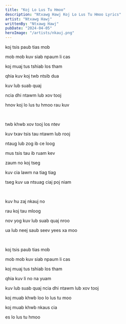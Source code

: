 ```yaml
---
title: "Koj Lo Lus Tu Hmoo"
description: "Ntxawg Hawj Koj Lo Lus Tu Hmoo Lyrics"
artist: "Ntxawg Hawj"
writtenBy: "Ntxawg Hawj"
pubDate: "2024-04-05"
heroImage: "/artists/nkauj.png"
---
```


koj tsis paub tias mob

mob mob kuv siab npaum li cas

koj muaj tus tshiab los tham

qhia kuv koj twb ntsib dua

kuv lub suab quaj

ncia dhi ntawm lub xov tooj

hnov koj lo lus tu hmoo rau kuv

<br />

twb khwb xov tooj los ntev

kuv txav tsis tau ntawm lub rooj

ntaug lub zog ib ce loog

mus tsis tau ib ruam kev

zaum no koj tseg

kuv cia lawm na tiag tiag

tseg kuv ua ntsuag ciaj poj niam

<br />

kuv hu zaj nkauj no

rau koj tau mloog

nov yog kuv lub suab quaj nroo

ua lub neej saub seev yees xa moo

<br />

koj tsis paub tias mob

mob mob kuv siab npaum li cas

koj muaj tus tshiab los tham

qhia kuv li no na yuam

kuv lub suab quaj ncia dhi ntawm lub xov tooj

koj muab khwb loo lo lus tu moo

koj muab khwb nkaus cia

es lo lus tu hmoo
